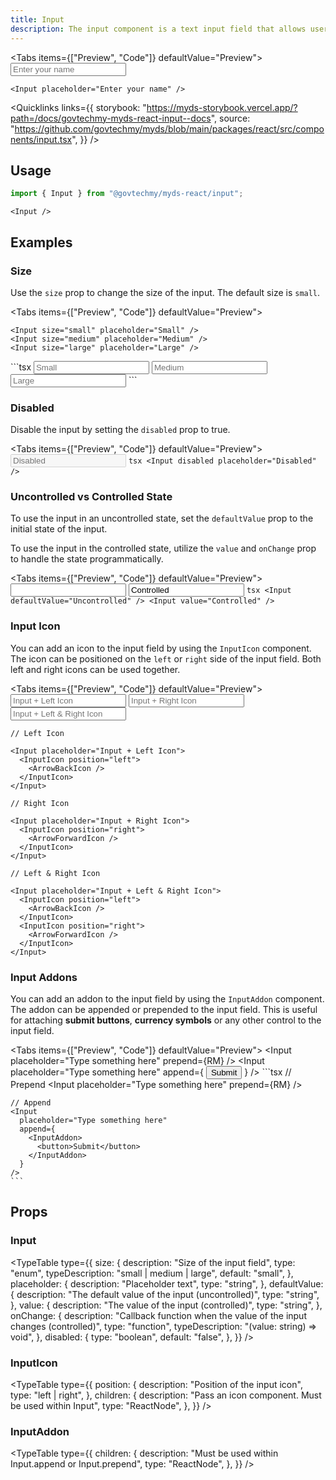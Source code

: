 ```yaml
---
title: Input
description: The input component is a text input field that allows users to input text.
---
```



<Tabs items={["Preview", "Code"]} defaultValue="Preview">
  <Tab value="Preview" className="not-prose flex justify-center">
    <Input placeholder="Enter your name" />
  </Tab>
  <Tab value="Code">
```tsx
<Input placeholder="Enter your name" />
```

  </Tab>
</Tabs>

<Quicklinks
  links={{
    storybook:
      "https://myds-storybook.vercel.app/?path=/docs/govtechmy-myds-react-input--docs",
    source:
      "https://github.com/govtechmy/myds/blob/main/packages/react/src/components/input.tsx",
  }}
/>

## Usage

```ts copy title="Import"
import { Input } from "@govtechmy/myds-react/input";
```

```tsx copy title="Anatomy"
<Input />
```

## Examples

### Size

Use the `size` prop to change the size of the input. The default size is `small`.

<Tabs items={["Preview", "Code"]} defaultValue="Preview">
  <Tab value="Preview" className="not-prose block space-y-1">
  
    <Input size="small" placeholder="Small" />
    <Input size="medium" placeholder="Medium" />
    <Input size="large" placeholder="Large" />
  </Tab>
  <Tab value="Code">
    ```tsx
    <Input size="small" placeholder="Small" />
    <Input size="medium" placeholder="Medium" />
    <Input size="large" placeholder="Large" />
    ```

  </Tab>
</Tabs>

### Disabled

Disable the input by setting the `disabled` prop to true.

<Tabs items={["Preview", "Code"]} defaultValue="Preview">
  <Tab value="Preview" className="not-prose flex justify-center">
    <Input disabled placeholder="Disabled" />
  </Tab>
  <Tab value="Code">
    ```tsx
    <Input disabled placeholder="Disabled" />
    ```

  </Tab>
</Tabs>

### Uncontrolled vs Controlled State

To use the input in an uncontrolled state, set the `defaultValue` prop to the initial state of the input.

To use the input in the controlled state, utilize the `value` and `onChange` prop to handle the state programmatically.

<Tabs items={["Preview", "Code"]} defaultValue="Preview">
  <Tab value="Preview" className="not-prose block space-y-2">
    <Input defaultValue="Uncontrolled" />
    <Input value="Controlled" />
  </Tab>
  <Tab value="Code">
    ```tsx
    <Input defaultValue="Uncontrolled" />
    <Input value="Controlled" />
    ```

  </Tab>
</Tabs>

### Input Icon

You can add an icon to the input field by using the `InputIcon` component. The icon can be positioned on the `left` or `right` side of the input field. Both left and right icons can be used together.

<Tabs items={["Preview", "Code"]} defaultValue="Preview">
  <Tab value="Preview" className="not-prose flex flex-col justify-center gap-2">
    <Input placeholder="Input + Left Icon">
      <InputIcon position="left">
        <ArrowBackIcon />
      </InputIcon>
    </Input>
    <Input placeholder="Input + Right Icon">
      <InputIcon position="right">
        <ArrowForwardIcon />
      </InputIcon>
    </Input>
    <Input placeholder="Input + Left & Right Icon">
      <InputIcon position="left">
        <ArrowBackIcon />
      </InputIcon>
      <InputIcon position="right">
        <ArrowForwardIcon />
      </InputIcon>
    </Input>
  </Tab>
  <Tab value="Code">
```tsx
// Left Icon

<Input placeholder="Input + Left Icon">
  <InputIcon position="left">
    <ArrowBackIcon />
  </InputIcon>
</Input>

// Right Icon

<Input placeholder="Input + Right Icon">
  <InputIcon position="right">
    <ArrowForwardIcon />
  </InputIcon>
</Input>

// Left & Right Icon

<Input placeholder="Input + Left & Right Icon">
  <InputIcon position="left">
    <ArrowBackIcon />
  </InputIcon>
  <InputIcon position="right">
    <ArrowForwardIcon />
  </InputIcon>
</Input>
```
  </Tab>
</Tabs>

### Input Addons

You can add an addon to the input field by using the `InputAddon` component. The addon can be appended or prepended to the input field. This is useful for attaching **submit buttons**, **currency symbols** or any other control to the input field.

<Tabs items={["Preview", "Code"]} defaultValue="Preview">
  <Tab value="Preview" className="not-prose flex flex-col gap-2">
    <Input
      placeholder="Type something here"
      prepend={<InputAddon>RM</InputAddon>}
    />
    <Input
      placeholder="Type something here"
      append={
        <InputAddon>
          <button>Submit</button>
        </InputAddon>
      }
    />
  </Tab>
  <Tab value="Code">
    ```tsx
    // Prepend
    <Input
      placeholder="Type something here"
      prepend={<InputAddon>RM</InputAddon>}
    />

    // Append
    <Input
      placeholder="Type something here"
      append={
        <InputAddon>
          <button>Submit</button>
        </InputAddon>
      }
    />
    ```

  </Tab>
</Tabs>

## Props

### Input

<TypeTable
  type={{
    size: {
      description: "Size of the input field",
      type: "enum",
      typeDescription: "small | medium | large",
      default: "small",
    },
    placeholder: {
      description: "Placeholder text",
      type: "string",
    },
    defaultValue: {
      description: "The default value of the input (uncontrolled)",
      type: "string",
    },
    value: {
      description: "The value of the input (controlled)",
      type: "string",
    },
    onChange: {
      description:
        "Callback function when the value of the input changes (controlled)",
      type: "function",
      typeDescription: "(value: string) => void",
    },
    disabled: {
      type: "boolean",
      default: "false",
    },
  }}
/>

### InputIcon

<TypeTable
  type={{
    position: {
      description: "Position of the input icon",
      type: "left | right",
    },
    children: {
      description: "Pass an icon component. Must be used within Input",
      type: "ReactNode",
    },
  }}
/>

### InputAddon

<TypeTable
  type={{
    children: {
      description: "Must be used within Input.append or Input.prepend",
      type: "ReactNode",
    },
  }}
/>
